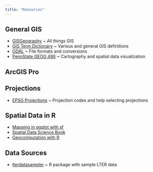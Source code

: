 ```yaml
---
title: "Resources"
---
```


## General GIS

- [GISGeography](https://gisgeography.com/) ~ All things GIS
- [GIS Term Dictionary](https://gisgeography.com/gis-dictionary-definition-glossary/) ~ Various and general GIS definitions
- [GDAL](https://gdal.org/index.html) ~ File formats and conversions
- [PennState GEOG 486](https://www.e-education.psu.edu/geog486/) ~ Cartography and spatial data visualization

## ArcGIS Pro



## Projections

- [EPSG Projections](https://epsg.io/) ~ Projection codes and help selecting projections

## Spatial Data in R

- [Mapping in ggplot with sf](https://r-spatial.org/r/2018/10/25/ggplot2-sf-3.html) 
- [Spatial Data Science Book](https://r-spatial.org/book/)
- [Geocomputation with R](https://r.geocompx.org/)


## Data Sources

- [lterdatasampler](https://lter.github.io/lterdatasampler/) ~ R package with sample LTER data